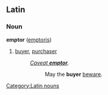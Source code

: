 ==Latin==
===Noun===
'''emptor''' {{m}} ([[emptoris]])
# [[buyer]], [[purchaser]]
#: ''[[caveat emptor|Caveat '''emptor''']].''
#:: May the '''buyer''' [[beware]].

[[Category:Latin nouns]]
